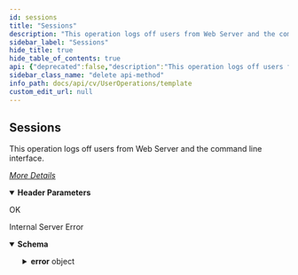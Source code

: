 ```yaml
---
id: sessions
title: "Sessions"
description: "This operation logs off users from Web Server and the command line interface."
sidebar_label: "Sessions"
hide_title: true
hide_table_of_contents: true
api: {"deprecated":false,"description":"This operation logs off users from Web Server and the command line interface.\n\n[_More Details_](http://documentation.commvault.com/commvault/v11/article?p=features/rest_api/operations/delete_user_session.htm)\n","operationId":"Sessions","parameters":[{"description":"","in":"header","name":"Authtoken","required":true,"schema":{"example":"{{TOKEN}}","type":"string"}},{"description":"","in":"header","name":"Content-Type","required":true,"schema":{"enum":["application/json"],"example":"application/json","type":"string"}}],"tags":["User Operations"],"responses":{"200":{"description":"OK"},"500":{"description":"Internal Server Error","content":{"application/json":{"schema":{"type":"object","properties":{"error":{"type":"object","properties":{"errorMessage":{"type":"string"},"errorCode":{"type":"integer"}}}},"x-examples":{"Example 1":{"error":{"errorMessage":"Something is not right. Please check web service logs for details","errorCode":500}}}},"examples":{"Example 1":{"value":{"error":{"errorMessage":"Something is not right. Please check web service logs for details","errorCode":500}}}}}}}},"method":"delete","path":"/Sessions","servers":[{"url":"http://{hostname}/webconsole/api","variables":{"hostname":{"default":"localhost","description":"Webconsole"}}}],"info":{"title":"Template","contact":{},"version":"1.0","description":"Template"},"postman":{"name":"Sessions","description":{"content":"This operation logs off users from Web Server and the command line interface.\n\n[_More Details_](http://documentation.commvault.com/commvault/v11/article?p=features/rest_api/operations/delete_user_session.htm)\n","type":"text/plain"},"url":{"path":["Sessions"],"host":["{{baseUrl}}"],"query":[],"variable":[]},"header":[{"disabled":false,"description":{"content":"(Required) ","type":"text/plain"},"key":"Authtoken","value":""},{"key":"Accept","value":"application/json"}],"method":"DELETE"}}
sidebar_class_name: "delete api-method"
info_path: docs/api/cv/UserOperations/template
custom_edit_url: null
---
```



## Sessions



This operation logs off users from Web Server and the command line interface.

[_More Details_](http://documentation.commvault.com/commvault/v11/article?p=features/rest_api/operations/delete_user_session.htm)


<details style={{"marginBottom":"1rem"}} data-collapsed={false} open={true}><summary style={{}}><strong>Header Parameters</strong></summary><div><ul><ParamsItem className={"paramsItem"} param={{"description":"","in":"header","name":"Authtoken","required":true,"schema":{"example":"{{TOKEN}}","type":"string"}}}></ParamsItem><ParamsItem className={"paramsItem"} param={{"description":"","in":"header","name":"Content-Type","required":true,"schema":{"enum":["application/json"],"example":"application/json","type":"string"}}}></ParamsItem></ul></div></details><div><ApiTabs><TabItem label={"200"} value={"200"}><div>

OK

</div><div></div></TabItem><TabItem label={"500"} value={"500"}><div>

Internal Server Error

</div><div><MimeTabs schemaType={"response"}><TabItem label={"application/json"} value={"application/json"}><SchemaTabs><TabItem label={"Schema"} value={"Schema"}><details style={{}} data-collapsed={false} open={true}><summary style={{"textAlign":"left"}}><strong>Schema</strong></summary><div style={{"textAlign":"left","marginLeft":"1rem"}}></div><ul style={{"marginLeft":"1rem"}}><SchemaItem collapsible={true} className={"schemaItem"}><details style={{}}><summary style={{}}><strong>error</strong><span style={{"opacity":"0.6"}}> object</span></summary><div style={{"marginLeft":"1rem"}}><SchemaItem collapsible={false} name={"errorMessage"} required={false} deprecated={undefined} schemaDescription={undefined} schemaName={"string"} qualifierMessage={undefined} defaultValue={undefined}></SchemaItem><SchemaItem collapsible={false} name={"errorCode"} required={false} deprecated={undefined} schemaDescription={undefined} schemaName={"integer"} qualifierMessage={undefined} defaultValue={undefined}></SchemaItem></div></details></SchemaItem></ul></details></TabItem><TabItem label={"Example (from schema)"} value={"Example (from schema)"}><ResponseSamples responseExample={"{\n  \"error\": {\n    \"errorMessage\": \"string\",\n    \"errorCode\": 0\n  }\n}"} language={"json"}></ResponseSamples></TabItem><TabItem label={" Example 1"} value={" Example 1"}><ResponseSamples responseExample={"{\n  \"error\": {\n    \"errorMessage\": \"Something is not right. Please check web service logs for details\",\n    \"errorCode\": 500\n  }\n}"} language={"json"}></ResponseSamples></TabItem></SchemaTabs></TabItem></MimeTabs></div></TabItem></ApiTabs></div>
      